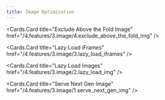 ```yaml
---
title: Image Optimization
---   
```



 
<Cards>
  <Cards.Card
    title="Add Width and Height Attributes"
    href="/4.features/3.image/5.add_width_and_height"
  />

  <Cards.Card
    title="Exclude Above the Fold Image"
    href="/4.features/3.image/4.exclude_above_the_fold_img"
  />

  <Cards.Card
    title="Lazy Load iFrames"
    href="/4.features/3.image/3.lazy_load_iframes"
  />

  <Cards.Card
    title="Lazy Load Images"
    href="/4.features/3.image/2.lazy_load_img"
  />

  <Cards.Card
    title="Serve Next Gen Image"
    href="/4.features/3.image/1.serve_next_gen_img"
  />
</Cards>